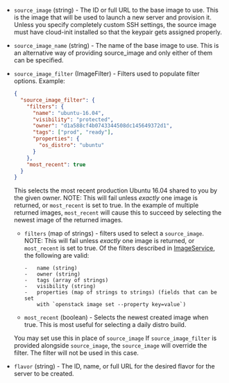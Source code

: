 <!-- Code generated from the comments of the RunConfig struct in builder/openstack/run_config.go; DO NOT EDIT MANUALLY -->

- `source_image` (string) - The ID or full URL to the base image to use. This is the image that will
  be used to launch a new server and provision it. Unless you specify
  completely custom SSH settings, the source image must have cloud-init
  installed so that the keypair gets assigned properly.

- `source_image_name` (string) - The name of the base image to use. This is an alternative way of
  providing source_image and only either of them can be specified.

- `source_image_filter` (ImageFilter) - Filters used to populate filter options. Example:

  ```json
  {
    "source_image_filter": {
      "filters": {
        "name": "ubuntu-16.04",
        "visibility": "protected",
        "owner": "d1a588cf4b0743344508dc145649372d1",
        "tags": ["prod", "ready"],
        "properties": {
          "os_distro": "ubuntu"
        }
      },
      "most_recent": true
    }
  }
  ```

  This selects the most recent production Ubuntu 16.04 shared to you by
  the given owner. NOTE: This will fail unless _exactly_ one image is
  returned, or `most_recent` is set to true. In the example of multiple
  returned images, `most_recent` will cause this to succeed by selecting
  the newest image of the returned images.

  - `filters` (map of strings) - filters used to select a
    `source_image`.
    NOTE: This will fail unless _exactly_ one image is returned, or
    `most_recent` is set to true. Of the filters described in
    [ImageService](https://developer.openstack.org/api-ref/image/v2/), the
    following are valid:

        -   name (string)
        -   owner (string)
        -   tags (array of strings)
        -   visibility (string)
        -   properties (map of strings to strings) (fields that can be set
            with `openstack image set --property key=value`)

  - `most_recent` (boolean) - Selects the newest created image when
    true.
    This is most useful for selecting a daily distro build.

  You may set use this in place of `source_image` If `source_image_filter`
  is provided alongside `source_image`, the `source_image` will override
  the filter. The filter will not be used in this case.

- `flavor` (string) - The ID, name, or full URL for the desired flavor for the server to be
  created.
